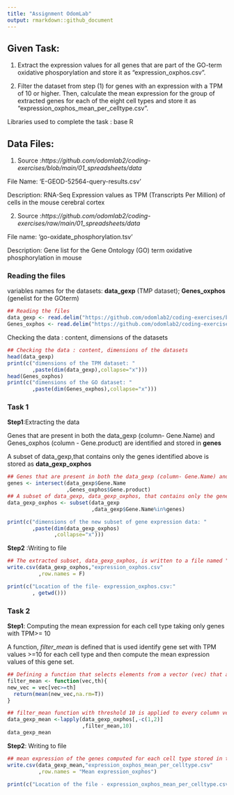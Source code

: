---
title: "Assignment OdomLab"
output: rmarkdown::github_document
---
## Given Task:
1. Extract the expression values for all genes that are part of the GO-term oxidative phosporylation and store it as "expression_oxphos.csv".

2. Filter the dataset from step (1) for genes with an expression with a TPM of 10 or higher. Then, calculate the mean expression for the group of extracted genes for each of the eight cell types and store it as "expression_oxphos_mean_per_celltype.csv".

Libraries used to complete the task : base R

## Data Files:

1. Source :*https://github.com/odomlab2/coding-exercises/blob/main/01_spreadsheets/data*

File Name: 'E-GEOD-52564-query-results.csv'

Description: RNA-Seq Expression values as TPM (Transcripts Per Million) of cells in the mouse cerebral cortex

2. Source :*https://github.com/odomlab2/coding-exercises/raw/main/01_spreadsheets/data*

File name: 'go-oxidate_phosphorylation.tsv'

Description: Gene list for the Gene Ontology (GO) term oxidative phosphorylation in mouse


### Reading the files
variables names for the datasets: **data_gexp** (TMP dataset); **Genes_oxphos** (genelist for the GOterm)
```{r}
## Reading the files
data_gexp <- read.delim("https://github.com/odomlab2/coding-exercises/blob/main/01_spreadsheets/data/E-GEOD-52564-query-results.csv?raw=true",comment.char = "#")
Genes_oxphos <- read.delim("https://github.com/odomlab2/coding-exercises/raw/main/01_spreadsheets/data/go-oxidate_phosphorylation.tsv?raw=true")

```
Checking the data : content, dimensions of the datasets
```{r}
## Checking the data : content, dimensions of the datasets
head(data_gexp)
print(c("dimensions of the TPM dataset: "
        ,paste(dim(data_gexp),collapse="x")))
head(Genes_oxphos)
print(c("dimensions of the GO dataset: "
        ,paste(dim(Genes_oxphos),collapse="x")))
```
### Task 1 

**Step1**:Extracting the data

Genes that are present in both the data_gexp (column- Gene.Name) and Genes_oxphos (column - Gene.product) are identified and stored in **genes**

A subset of data_gexp,that contains only the genes identified above is stored as **data_gexp_oxphos**
```{r}
## Genes that are present in both the data_gexp (column- Gene.Name) and Genes_oxphos (column - Gene.product) are identified 
genes <- intersect(data_gexp$Gene.Name
                   ,Genes_oxphos$Gene.product)
## A subset of data_gexp, data_gexp_oxphos, that contains only the genes identified above is stored as data_gexp_oxphos
data_gexp_oxphos <- subset(data_gexp
                           ,data_gexp$Gene.Name%in%genes)

print(c("dimensions of the new subset of gene expression data: "
        ,paste(dim(data_gexp_oxphos)
               ,collapse="x")))

```
**Step2** :Writing to file
```{r}
## The extracted subset, data_gexp_oxphos, is written to a file named "expression_oxphos.csv". File is saved in the current working directory.
write.csv(data_gexp_oxphos,"expression_oxphos.csv"
          ,row.names = F)

print(c("Location of the file- expression_oxphos.csv:"
        , getwd()))
```

### Task 2
**Step1**: Computing the mean expression for each cell type taking only genes with TPM>= 10 

A function, *filter_mean* is defined that is used identify gene set with TPM values >=10 for each cell type and then compute the mean expression values of this gene set.
```{r}
## Defining a function that selects elements from a vector (vec) that are greater than or equal to a given threshold (th) and thereafter computes its mean
filter_mean <- function(vec,th){
new_vec = vec[vec>=th]
  return(mean(new_vec,na.rm=T))
}

## filter_mean function with threshold 10 is applied to every column vector (that corresponds to each celltype) in the data_gexp_oxphos dataset
data_gexp_mean <-lapply(data_gexp_oxphos[,-c(1,2)]
                        ,filter_mean,10)
data_gexp_mean

```

**Step2**: Writing to file
```{r}
## mean expression of the genes computed for each cell type stored in the variable data_gexp_mean,  is written to the file: "expression_oxphos_mean_per_celltype.csv". File is saved in the current working directory.
write.csv(data_gexp_mean,"expression_oxphos_mean_per_celltype.csv"
          ,row.names = "Mean expression_oxphos")

print(c("Location of the file - expression_oxphos_mean_per_celltype.csv:", getwd()))
```

